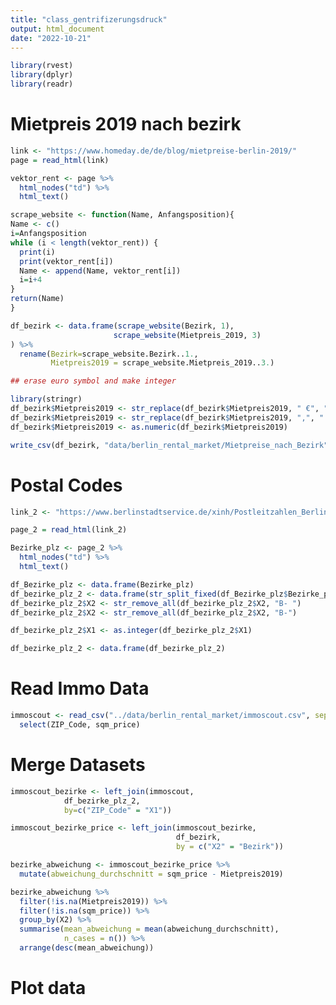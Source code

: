 ```yaml
---
title: "class_gentrifizerungsdruck"
output: html_document
date: "2022-10-21"
---
```



```r
library(rvest)
library(dplyr)
library(readr)
```

# Mietpreis 2019 nach bezirk 
```r
link <- "https://www.homeday.de/de/blog/mietpreise-berlin-2019/"
page = read_html(link)

vektor_rent <- page %>%
  html_nodes("td") %>%
  html_text()
```

```r

scrape_website <- function(Name, Anfangsposition){
Name <- c()
i=Anfangsposition
while (i < length(vektor_rent)) {
  print(i)
  print(vektor_rent[i])
  Name <- append(Name, vektor_rent[i])
  i=i+4
}
return(Name)
}
```

```r

df_bezirk <- data.frame(scrape_website(Bezirk, 1), 
                       scrape_website(Mietpreis_2019, 3)
) %>%
  rename(Bezirk=scrape_website.Bezirk..1., 
         Mietpreis2019 = scrape_website.Mietpreis_2019..3.)

## erase euro symbol and make integer 

library(stringr)
df_bezirk$Mietpreis2019 <- str_replace(df_bezirk$Mietpreis2019, " €", "")
df_bezirk$Mietpreis2019 <- str_replace(df_bezirk$Mietpreis2019, ",", ".")  
df_bezirk$Mietpreis2019 <- as.numeric(df_bezirk$Mietpreis2019)
```

```r
write_csv(df_bezirk, "data/berlin_rental_market/Mietpreise_nach_Bezirk")
```

# Postal Codes 


```r
link_2 <- "https://www.berlinstadtservice.de/xinh/Postleitzahlen_Berlin_Alphabetisch.html"

page_2 = read_html(link_2)

Bezirke_plz <- page_2 %>%
  html_nodes("td") %>%
  html_text()
```

```r
df_Bezirke_plz <- data.frame(Bezirke_plz)
df_bezirke_plz_2 <- data.frame(str_split_fixed(df_Bezirke_plz$Bezirke_plz, " ", 2))
df_bezirke_plz_2$X2 <- str_remove_all(df_bezirke_plz_2$X2, "B- ")
df_bezirke_plz_2$X2 <- str_remove_all(df_bezirke_plz_2$X2, "B-")

df_bezirke_plz_2$X1 <- as.integer(df_bezirke_plz_2$X1)

df_bezirke_plz_2 <- data.frame(df_bezirke_plz_2)
```

# Read Immo Data 
```r
immoscout <- read_csv("../data/berlin_rental_market/immoscout.csv", sep=";") %>%
  select(ZIP_Code, sqm_price)
```

# Merge Datasets 

```r
immoscout_bezirke <- left_join(immoscout,
            df_bezirke_plz_2, 
            by=c("ZIP_Code" = "X1"))

immoscout_bezirke_price <- left_join(immoscout_bezirke, 
                                     df_bezirk, 
                                     by = c("X2" = "Bezirk"))

bezirke_abweichung <- immoscout_bezirke_price %>%
  mutate(abweichung_durchschnitt = sqm_price - Mietpreis2019)
```

```r

bezirke_abweichung %>%
  filter(!is.na(Mietpreis2019)) %>%
  filter(!is.na(sqm_price)) %>%
  group_by(X2) %>%
  summarise(mean_abweichung = mean(abweichung_durchschnitt), 
            n_cases = n()) %>%
  arrange(desc(mean_abweichung))
``` 
# Plot data 

```r

```

